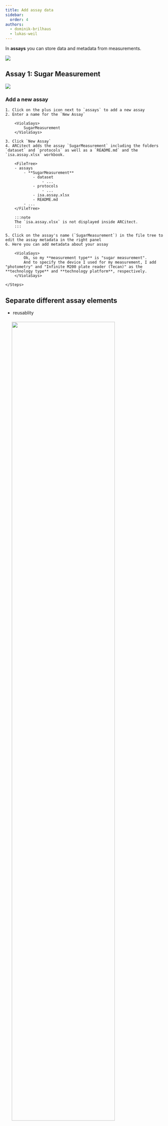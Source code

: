 ```yaml
---
title: Add assay data
sidebar:
  order: 4
authors:
  - dominik-brilhaus
  - lukas-weil
---
```




In **assays** you can store data and metadata from measurements.

![](@images/start-here/arc-prototypic-assay-identify.svg)

## Assay 1: Sugar Measurement

![](@images/start-here/arc-prototypic-assay-sugar.svg)


### Add a new assay

<Card icon="pen" title="ARCitect">
    <Steps>

    1. Click on the plus icon next to `assays` to add a new assay
    2. Enter a name for the `New Assay`

        <ViolaSays>
            SugarMeasurement
        </ViolaSays>

    3. Click `New Assay`
    4. ARCitect adds the assay `SugarMeasurement` including the folders `dataset` and `protocols` as well as a `README.md` and the `isa.assay.xlsx` workbook.
    
        <FileTree>
        - assays
            - **SugarMeasurement**
                - dataset
                    - ...
                - protocols
                    - ...
                - isa.assay.xlsx
                - README.md
            - ...
        </FileTree>

        :::note
        The `isa.assay.xlsx` is not displayed inside ARCitect.
        :::

    5. Click on the assay's name (`SugarMeasurement`) in the file tree to edit the assay metadata in the right panel
    6. Here you can add metadata about your assay

        <ViolaSays>
            Ok, so my **measurement type** is "sugar measurement". 
            And to specify the device I used for my measurement, I add "photometry" and "Infinite M200 plate reader (Tecan)" as the **technology type** and **technology platform**, respectively.
        </ViolaSays>

    </Steps>
</Card>


## Separate different assay elements

- reusablity


<img src={IMG2.src} style="width:80%;display: block; margin: 20px" />


### Add assay data and protocols


<Card icon="pen" title="ARCitect">
  <Steps>

  1. Right-click on the `dataset` folder and select `Import Files`
  2. Select the file `sugar_result.csv` from the demo data and click `Open`.
  3. Right-click on the `protocols` folder and select `Import Files`
  4. Select the file `sugar_extraction_protocol.md` from the demo data and click `Open`.
  5. The files are added to your ARC.
    
        <FileTree>
        - assays
            - SugarMeasurement
                - dataset
                    - **sugar_result.csv**
                - protocols
                    - **sugar_extraction_protocol.md**
                - isa.assay.xlsx
                - README.md
        - ...
        </FileTree>

  </Steps>
</Card>


### Isolate the lab processes in an assay


<img src={IMG.src} style="width:80%;display: block; margin: 20px" />

### Add one annotation table for each lab process

<Card icon="pen" title="ARCitect">
    <Steps>

    1. Click on the assay's name (`SugarMeasurement`) in the file tree
    2. At the bottom of the right panel, click on the plus icon right next to the `Metadata` sheet to add one sheet for each lab process
        
        <ViolaSays>
            I add two tables: one for "SugarExtraction" and one for "SugarMeasurement"
        </ViolaSays>

    3. After adding the tables, right-click on each sheet's tab to rename them accorindly.
    </Steps>
</Card>

### Parametric description of the lab process

#### Sugar extraction

![](@images/start-here/arc-prototypic-assay-labprocess-parameters1.svg)

#### Sugar measurement

![](@images/start-here/arc-prototypic-assay-labprocess-parameters2.svg)


### Use templates to describe the lab processes

<Card icon="pen" title="ARCitect">
    <Steps>

    1. Click on the assay's name (`SugarMeasurement`) in the file tree
    2. Select the "SugarExtraction" table added in the previous step
    4. In the `New Table!` widget, click on the `Add Template` button next to `Start from an existing template!`

        {/* TODO Move templates to community "Teaching / Training" */}

    3. Load template `RPTU - PP, Sugar extraction`
        - Input [Sample name] of normal and cold sample
        - Protocol REF with file picker to protocol file
        - Parameter [`Vorex Mixer`] of 3 `second`
        - Parameter [`Temperature`] of 95 `degree celsius`
        - Output [Sample name] of normal and cold extraction
    2. select "SugarMeasurement" table
        - Load template `RPTU - PP, Sugar measurement`
        - Input [Sample name] of 3xNormal and 3xCold sample
        - Parameter [`technical replicate`] of 1,2,3,1,2,3
        - Parameter [`sample volume`] of 10 `microliter`
        - Parameter [`buffer volume`] of 190 `microliter`
        - Parameter [cycle count] of 5
        - Output [Data] with Filepicker to imported sugar data file

    </Steps>
</Card>

---

## Assay 2: Proteomics Assays

<ViolaSays>
    Alright, this all makes sense. However, it seems a bit tedious, if I want to achieve this in detail for more complex assays. And besides, I'm honestly not an expert of proteomics data and I am not sure I can fill out all information about my proteomics assay. 
</ViolaSays>

![](@images/start-here/arc-prototypic-assay-sop1.svg)

### Save time using standard methods and SOPs

![](@images/start-here/arc-prototypic-assay-sop2.svg)
![](@images/start-here/arc-prototypic-assay-sop3.svg)

### Apply standard procedures to sample records

<Card icon="pen" title="ARCitect">
    <Steps>

    1. add `Proteomics_MS` assay (NAMING!)
        - import raw data folder (./MS_Raw/) into dataset
        - import [local assay template](./AssayTemplate_Proteomics_MS.json)(formatted as ARCtrl json)
        - fill out the two tables (tables might be in wrong order!)

    2. add `Proteomics_DataAnalysis` assay
        - import [dummy fasta](./dummy.fasta) into dataset
        - import [proteomics result](./MSFraggerOutput/combined_protein.tsv.csv) into dataset
        - import [local assay template](./AssayTemplate_Proteomics_DataAnalysis.json)(formatted as ARCtrl json)
        - fill out table

    </Steps>
</Card>



----
----


## ARC builds on ISA to link data

  - Samples are linked study-to-assay, assay-to-assay
  - Raw data is linked to assays
  - Protocols can be referenced
  - ...

  
  {/* ![](./../../../img/ISAmodel_ARC01_img02.svg) */}

## Link samples across studies and assays

1. Use the `Output [Sample Name]` of studies/talinum_drought/isa.study.xlsx as the `Input [Sample Name]` to **rna-extraction**.
1. Use the `Output [Sample Name]` of **rna-extraction** as the `Input [Sample Name]` to **illumina-libraries**.

**Seeds** &mdash;*Plant growth*&#x21FE; **Leaves** &mdash;*RNA Extraction*&#x21FE; **RNA** &mdash;*Illumina*&#x21FE; **fastq files**

## Link dataset files to samples

1. In the *Building Blocks* widget select *Output* -> *Raw Data File*.
2. Click <kbd>Add Column</kbd>.

:bulb: You see a warning about a changed output column.

3. Click <kbd>Continue</kbd>.
4. Go to the *File Picker* tab and click <kbd>Pick file names</kbd>.
5. Select and open the *fastq.gz files from the dataset folder.
6. Copy / paste them to the `Raw Data File`. 

:bulb: This allows you to link your samples to the resulting raw data files.
